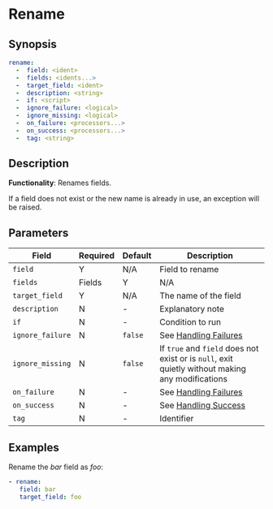 # Rename

## Synopsis

```yaml {2-4}
rename:
  -  field: <ident>
  -  fields: <idents...>
  -  target_field: <ident>
  -  description: <string>
  -  if: <script>
  -  ignore_failure: <logical>
  -  ignore_missing: <logical>
  -  on_failure: <processors...>
  -  on_success: <processors...>
  -  tag: <string>
```

## Description

**Functionality**: Renames fields.

If a field does not exist or the new name is already in use, an exception will be raised.

## Parameters

|Field|Required|Default|Description|
|---|---|---|---|
|`field`|Y|N/A|Field to rename|
|`fields`|Fields|Y|N/A|The list of fields to rename|
|`target_field`|Y|N/A|The name of the field|
|`description`|N|-|Explanatory note|
|`if`|N|-|Condition to run|
|`ignore_failure`|N|`false`|See [Handling Failures](../handling-failures.mdx)|
|`ignore_missing`|N|`false`|If `true` and `field` does not exist or is `null`, exit quietly without making any modifications|
|`on_failure`|N|-|See [Handling Failures](../handling-failures.mdx)|
|`on_success`|N|-|See [Handling Success](../handling-success.mdx)|
|`tag`|N|-|Identifier|

## Examples

Rename the _bar_ field as _foo_:

```yaml
- rename:
   field: bar
   target_field: foo
```
